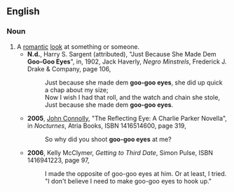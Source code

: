==English==
===Noun===
{{infl|en|noun|head=[[goo-goo]] [[eyes]]}} {{plurale tantum}}
#A [[romantic]] [[look]] at something or someone.
#*'''N.d.''', Harry S. Sargent (attributed), "Just Because She Made Dem '''Goo-Goo Eyes'''", in, 1902, Jack Haverly, ''Negro Minstrels'', Frederick J. Drake & Company, page 106,
#*:Just because she made dem '''goo-goo eyes''', she did up quick a chap about my size;
#*:Now I wish I had that roll, and the watch and chain she stole,
#*:Just because she made dem '''goo-goo eyes'''.
#*'''2005''', [[w:John Connolly (author)|John Connolly]], "The Reflecting Eye: A Charlie Parker Novella", in ''Nocturnes'', Atria Books, ISBN 1416514600, page 319,
#*:So why did you shoot '''goo-goo eyes''' at me?
#*'''2006''', Kelly McClymer, ''Getting to Third Date'', Simon Pulse, ISBN 1416941223, page 97,
#*:I made the opposite of goo-goo eyes at him. Or at least, I tried. "I don't believe I need to make goo-goo eyes to hook up."